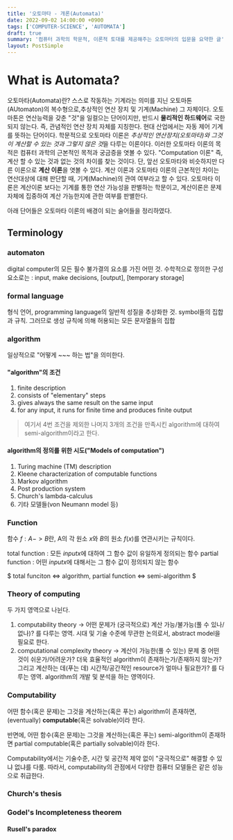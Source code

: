 ```yaml
---
title: '오토마타 - 개론(Automata)'
date: 2022-09-02 14:00:00 +0900
tags: ['COMPUTER-SCIENCE', 'AUTOMATA']
draft: true
summary: '컴퓨터 과학의 학문적, 이론적 토대를 제공해주는 오토마타의 입문을 요약한 글'
layout: PostSimple
---
```


# What is Automata?

오토마타(Automata)란? 스스로 작동하는 기계라는 의미를 지닌 오토마톤(AUtomaton)의 복수형으로,추상적인 연산 장치 및 기계(Machine) 그 자체이다. 오토마톤은 연산능력을 갖춘 "것"을 일컬으는 단어이지만, 반드시 **물리적인 하드웨어**로 국한되지 않는다. 즉, 관념적인 연산 장치 자체를 지칭한다. 현대 산업에서는 자동 제어 기계를 뜻하는 단어이다.
학문적으로 오토마타 이론은 *추상적인 연산장치(오토마타)와 그것이 계산할 수 있는 것과 그렇지 않은 것*을 다루는 이론이다. 이러한 오토마타 이론의 목적은 컴퓨터 과학의 근본적인 목적과 궁금증을 엿볼 수 있다. "Computation 이론" 즉, 계산 할 수 있는 것과 없는 것의 차이를 찾는 것이다.
단, 앞선 오토마타와 비슷하지만 다른 이론으로 **계산 이론**을 엿볼 수 있다. 계산 이론과 오토마타 이론의 근본적인 차이는 연산대상에 대해 판단할 때, 기계(Machine)의 관여 여부라고 할 수 있다. 오토마타 이론은 계산이론 보다는 기계를 통한 연산 가능성을 판별하는 학문이고, 계산이론은 문제 자체에 집중하여 계산 가능한지에 관한 여부를 판별한다.

아래 단어들은 오토마타 이론의 배경이 되는 술어들을 정리하였다.

## Terminology

### automaton

digital computer의 모든 필수 불가결의 요소를 가진 어떤 것.
수학적으로 정의한 구성요소로는 : input, make decisions, [output], [temporary storage]

### formal language

형식 언어, programming language의 일반적 성질을 추상화한 것. symbol들의 집합과 규칙. 그러므로 생성 규칙에 의해 허용되는 모든 문자열들의 집합

### algorithm

일상적으로 "어떻게 ~~~ 하는 법"을 의미한다.

#### "algorithm"의 조건

1. finite description
2. consists of "elementary" steps
3. gives always the same result on the same input
4. for any input, it runs for finite time and produces finite output

> 여기서 4번 조건을 제외한 나머지 3개의 조건을 만족시킨 algorithm에 대하여 semi-algorithm이라고 한다.

#### algorithm의 정의를 위한 시도("Models of computation")

1. Turing machine (TM) description
2. Kleene characterization of computable functions
3. Markov algorithm
4. Post production system
5. Church's lambda-calculus
6. 기타 모델들(von Neumann model 등)

### Function

함수 $f : A -> B$란, A의 각 원소 $x$와 $B$의 원소 $f(x)$를 연관시키는 규칙이다.

total function : 모든 $input x$에 대하여 그 함수 값이 유일하게 정의되는 함수
partial function : 어떤 $input x$에 대해서는 그 함수 값이 정의되지 않는 함수

$ total funciton <=> algorithm, partial function <=> semi-algorithm $


### Theory of computing

두 가지 영역으로 나뉜다.

1. computability theory -> 어떤 문제가 (궁극적으로) 계산 가능/불가능(풀 수 있나/없나)? 를 다루는 영역. 시대 및 기술 수준에 무관한 논의로서, abstract model을 필요로 한다.
2. computational complexity theory -> 계산이 가능한(풀 수 있는) 문제 중 어떤 것이 쉬운가/어려운가? 더욱 효율적인 algorithm이 존재하는가/존재하지 않는가? 그리고 계산하는 데(푸는 데) 시간적/공간적인 resource가 얼마나 필요한가? 를 다루는 영역. algorithm의 개발 및 분석을 하는 영역이다.



### Computability

어떤 함수(혹은 문제)는 그것을 계산하는(혹은 푸는) algorithm이 존재하면, (eventually) **computable**(혹은 solvable)이라 한다.

반면에, 어떤 함수(혹은 문제)는 그것을 계산하는(혹은 푸는) semi-algorithm이 존재하면 partial computable(혹은 partially solvable)이라 한다.

Computability에서는 기술수준, 시간 및 공간적 제약 없이 "궁극적으로" 해결할 수 있냐 없냐를 다룸. 따라서, computability의 관점에서 다양한 컴퓨터 모델들은 같은 성능으로 취급한다.

### Church's thesis

### Godel's Incompleteness theorem

#### Rusell's paradox